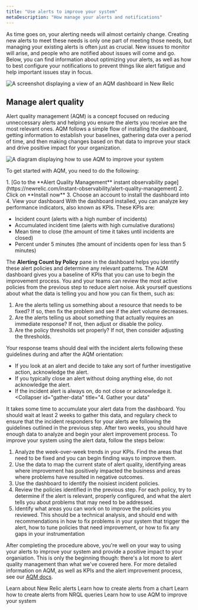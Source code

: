```yaml
---
title: "Use alerts to improve your system"
metaDescription: "How manage your alerts and notifications"
---
```




As time goes on, your alerting needs will almost certainly change. Creating new alerts to meet these needs is only one part of meeting those needs, but managing your existing alerts is often just as crucial. New issues to monitor will arise, and people who are notified about issues will come and go. Below, you can find information about optimizing your alerts, as well as how to best configure your notifications to prevent things like alert fatigue and help important issues stay in focus.

<img
    title="AQM dashboard"
    alt="A screenshot displaying a view of an AQM dashboard in New Relic"
    src={AQMdash}
/>

## Manage alert quality

Alert quality management (AQM) is a concept focused on reducing unneccessary alerts and helping you ensure the alerts you receive are the most relevant ones. AQM follows a simple flow of installing the dashboard, getting information to establish your baselines, gathering data over a period of time, and then making changes based on that data to improve your stack and drive positive impact for your organization.

<img
    title="AQM flow"
    alt="A diagram displaying how to use AQM to improve your system"
    src={AQMflow}
/>

To get started with AQM, you need to do the following:

<CollapserGroup>
    <Collapser
        id="AQM-dash"
        title="1. Install the AQM dashboard"
    >
1. [Go to the **Alert Quality Management** instant observability page](https://newrelic.com/instant-observability/alert-quality-management)
2. Click on **Install now**
3. Choose an account to install the dashboard into
4. View your dashboard
    </Collapser>
    <Collapser
        id="KPIs"
        title="2. Analyze your KPIs"
    >
With the dashboard installed, you can analyze key performance indicators, also known as KPIs. These KPIs are:

* Incident count (alerts with a high number of incidents)
* Accumulated incident time (alerts with high cumulative durations)
* Mean time to close (the amount of time it takes until incidents are closed)
* Percent under 5 minutes (the amount of incidents open for less than 5 minutes)

The **Alerting Count by Policy** pane in the dashboard helps you identify these alert policies and determine any relevant patterns.
    </Collapser>
    <Collapser
        id="first-enablement"
        title="3. Begin the first AQM orientation"
    >
The AQM dashboard gives you a baseline of KPIs that you can use to begin the improvement process. You and your teams can review the most active policies from the previous step to reduce alert noise. Ask yourself questions about what the data is telling you and how you can fix them, such as:
1. Are the alerts telling us something about a resource that needs to be fixed? If so, then fix the problem and see if the alert volume decreases.
2. Are the alerts telling us about something that actually requires an immediate response? If not, then adjust or disable the policy.
3. Are the policy thresholds set properly? If not, then consider adjusting the thresholds.

Your response teams should deal with the incident alerts following these guidelines during and after the AQM orientation:

* If you look at an alert and decide to take any sort of further investigative action, acknowledge the alert.
* If you typically close an alert without doing anything else, do not acknowledge the alert.
* If the incident alert is always on, do not close or acknowledge it. 
    </Collapser>
    <Collapser
        id="gather-data"
        title="4. Gather your data"
    >
It takes some time to accumulate your alert data from the dashboard. You should wait at least 2 weeks to gather this data, and regulary check to ensure that the incident responders for your alerts are following the guidelines outlined in the previous step.
    </Collapser>
    <Collapser
        id="second-enablement"
        title="5. Perform the second AQM orientation"
    >
After two weeks, you should have enough data to analyze and begin your alert improvement process. To improve your system using the alert data, follow the steps below:
1. Analyze the week-over-week trends in your KPIs. Find the areas that need to be fixed and you can begin finding ways to improve them.
2. Use the data to map the current state of alert quality, identifying areas where improvement has positively impacted the business and areas where problems have resulted in negative outcomes.
3. Use the dashboard to identify the noisiest incident policies. 
4. Review the policies identified in the previous step. For each policy, try to determine if the alert is relevant, properly configured, and what the alert tells you about problems that may need to be addressed.
5. Identify what areas you can work on to improve the policies you reviewed. This should be a technical analysis, and should end with recommendations in how to fix problems in your system that trigger the alert, how to tune policies that need improvement, or how to fix any gaps in your instrumentation
    </Collapser>
</CollapserGroup>

After completing the procedure above, you're well on your way to using your alerts to improve your system and provide a positive impact to your organiation. This is only the beginning though: there's a lot more to alert quality management than what we've covered here. For more detailed information on AQM, as well as KPIs and the alert improvement process, see our [AQM docs](/docs/new-relic-solutions/observability-maturity/uptime-performance-reliability/alert-quality-management-guide/#perform-enablement-one).

<DocTiles>
  <DocTile title='New Relic alerts' path="/docs/tutorial-create-alerts/create-new-relic-alerts/"> Learn about New Relic alerts</DocTile>
  <DocTile title='Create alerts from charts' path="/docs/tutorial-create-alerts/create-chart-alerts/"> Learn how to create alerts from a chart</DocTile>
  <DocTile title='Create NRQL alerts' path="/docs/tutorial-create-alerts/create-nrql-alerts/"> Learn how to create alerts from NRQL queries</DocTile>
  <DocTile title='Improve your stack with alerts' path="/docs/tutorial-create-alerts/improve-with-alerts/" label={{text: "You are here", color: "orange"}}> Learn how to use AQM to improve your system</DocTile>
</DocTiles>